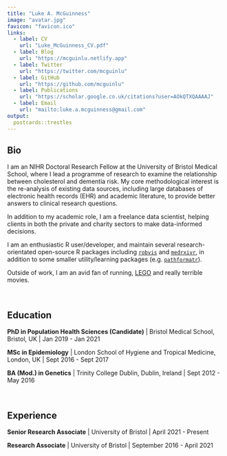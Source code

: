 ```yaml
---
title: "Luke A. McGuinness"
image: "avatar.jpg"
favicon: "favicon.ico"
links:  
  - label: CV
    url: "Luke_McGuinness_CV.pdf"
  - label: Blog
    url: "https://mcguinlu.netlify.app"
  - label: Twitter
    url: "https://twitter.com/mcguinlu"
  - label: GitHub
    url: "https://github.com/mcguinlu"
  - label: Publications
    url: "https://scholar.google.co.uk/citations?user=AOkQTXQAAAAJ"
  - label: Email
    url: "mailto:luke.a.mcguinness@gmail.com"
output:
  postcards::trestles
---
```

 
## Bio

I am an NIHR Doctoral Research Fellow at the University of Bristol Medical School, where I lead a programme of research to examine the relationship between cholesterol and dementia risk. My core methodological interest is the re-analysis of existing data sources, including large databases of electronic health records (EHR) and academic literature, to provide better answers to clinical research questions.

In addition to my academic role, I am a freelance data scientist, helping clients in both the private and charity sectors to make data-informed decisions.

I am an enthusiastic R user/developer, and maintain several research-orientated open-source R packages including [`robvis`](https://github.com/mcguinlu/robvis) and [`medrxivr`](https://github.com/ropensci/medrxivr), in addition to some smaller utility/learning packages (e.g. [`pathformatr`](https://github.com/mcguinlu/pathformatr)).

Outside of work, I am an avid fan of running, [LEGO](https://mcguinlu.netlify.app/2021/02/02/baby-yoda-in-r/) and really terrible movies.

&nbsp;

## Education
__PhD in Population Health Sciences (Candidate)__ | Bristol Medical School, Bristol, UK | Jan 2019 - Jan 2021

__MSc in Epidemiology__ | London School of Hygiene and Tropical Medicine, London, UK | Sept 2016 - Sept 2017

__BA (Mod.) in Genetics__ |  Trinity College Dublin, Dublin, Ireland | Sept 2012 - May 2016

&nbsp;

## Experience

__Senior Research Associate__ | University of Bristol | April 2021 - Present

__Research Associate__ | University of Bristol | September 2016 - April 2021